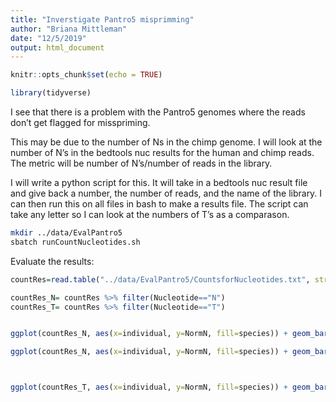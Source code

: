 ```yaml
---
title: "Inverstigate Pantro5 misprimming"
author: "Briana Mittleman"
date: "12/5/2019"
output: html_document
---
```


```r
knitr::opts_chunk$set(echo = TRUE)
```


```r
library(tidyverse)
```

I see that there is a problem with the Pantro5 genomes where the reads don't get flagged for misspriming. 

This may be due to the number of Ns in the chimp genome. I will look at the number of N's in the bedtools nuc results for the human and chimp reads. The metric will be number of N's/number of reads in the library.  

I will write a python script for this. It will take in a bedtools nuc result file and give back a number, the number of reads, and the name of the library. I can then run this on all files in bash to make a results file.  The script can take any letter so I can look at the numbers of T's as a comparason.  

```bash
mkdir ../data/EvalPantro5
sbatch runCountNucleotides.sh
```

Evaluate the results:

```r
countRes=read.table("../data/EvalPantro5/CountsforNucleotides.txt", stringsAsFactors = F, header = F, col.names = c("library", "Nucleotide", "numLetter","NumReads")) %>% separate(library, into=c("species", "com", "individual", "fraction")) %>% mutate(NormN=numLetter/(NumReads*10), Fraction=ifelse(fraction=="N", "Nuclear", "Total")) 

countRes_N= countRes %>% filter(Nucleotide=="N")
countRes_T= countRes %>% filter(Nucleotide=="T")


ggplot(countRes_N, aes(x=individual, y=NormN, fill=species)) + geom_bar(stat="identity") + facet_grid(~Fraction)+ theme(axis.text.x = element_text(angle = 90)) +  labs(title="N nucleotides per base",y="N nucleotide per base")

ggplot(countRes_N, aes(x=individual, y=NormN, fill=species)) + geom_bar(stat="identity") + facet_grid(~Fraction)+ theme(axis.text.x = element_text(angle = 90)) +  labs(title="N nucleotides per base",y="N nucleotide per base") +scale_y_log10()




```

```r

ggplot(countRes_T, aes(x=individual, y=NormN, fill=species)) + geom_bar(stat="identity") + facet_grid(~Fraction) + theme(axis.text.x = element_text(angle = 90)) + labs(title="T nucleotides per base", y="T nucleotide per base")
```

